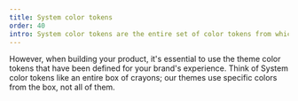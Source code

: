 ```yaml
---
title: System color tokens
order: 40
intro: System color tokens are the entire set of color tokens from which our themes are built.
---
```


However, when building your product, it's essential to use the theme color tokens that have been defined for your brand's experience. Think of System color tokens like an entire box of crayons; our themes use specific colors from the box, not all of them.

<ColorRamps />

